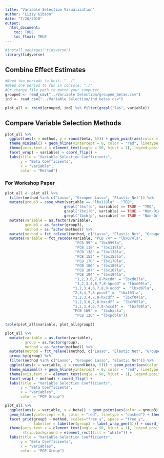 ```yaml
---
title: "Variable Selection Visualization"
author: "Lizzy Gibson"
date: "7/26/2018"
output: 
  html_document:
    toc: TRUE
    toc_float: TRUE
---
```


```r
#install.packages("tidyverse")
library(tidyverse)
```

## Combine Effect Estimates

```r
#Need two periods to knit: "../"
#Need one period to run in console: "./"
#Or change file path to match your computer
grouped <- read_csv("../Variable Selection/grouped_betas.csv")
ind <- read_csv("../Variable Selection/ind_betas.csv")

plot_all <- rbind(grouped, ind) %>% filter(grepl("la$", variable)) 
```

## Compare Variable Selection Methods

```r
plot_all %>%
  ggplot(aes(x = method, y = round(beta, 5))) + geom_point(aes(color = method)) +
  theme_minimal() + geom_hline(yintercept = 0, color = "red", linetype = "dashed") +
  theme(axis.text.x = element_text(angle = 90, hjust = 1), legend.position = "none") +
  facet_wrap( ~ variable) + coord_flip() + 
  labs(title = "Variable Selection Coefficients", 
       y = "Beta Coefficients",
       x = "Variable", 
       color = "Method")
```

### For Workshop Paper

```r
plot_all <- plot_all %>%
  filter(method %in% c("Lasso", "Grouped Lasso", "Elastic Net")) %>%   
  mutate(group3 = case_when(variable == "lbx118la" ~ "TEQ",
                           grepl("lbxf|d", variable) == TRUE ~ "TEQ",
                           grepl("lbx1|0", variable) == TRUE ~ "Non-Dioxin-like PCB",
                           grepl("lbxh|p", variable) == TRUE ~ "Non-Ortho PCB")) %>% 
  mutate(variable = as.factor(variable),
         group3 = as.factor(group3),
         method = as.factor(method)) %>% 
  mutate(method = fct_relevel(method, c("Lasso", "Elastic Net", "Grouped Lasso"))) %>% 
  mutate(variable = fct_recode(variable, "PCB 74" = "lbx074la",
                                "PCB 99" = "lbx099la",
                                "PCB 118" = "lbx118la",
                                "PCB 138" = "lbx138la",
                                "PCB 153" = "lbx153la",
                                "PCB 170" = "lbx170la",
                                "PCB 180" = "lbx180la",
                                "PCB 187" = "lbx187la",
                                "PCB 194" = "lbx194la",
                                "1,2,3,6,7,8-hxcdd" = "lbxd03la",
                                "1,2,3,4,6,7,8-hpcdd" = "lbxd05la",
                               "1,2,3,4,6,7,8,9-ocdd" =  "lbxd07la",
                               "2,3,4,7,8-pncdf" =  "lbxf03la",
                               "1,2,3,4,7,8-hxcdf" =  "lbxf04la",
                               "1,2,3,6,7,8-hxcdf" =  "lbxf05la",
                               "1,2,3,4,6,7,8-hxcdf" =  "lbxf08la",
                               "PCB 169" =  "lbxhxcla",
                                "PCB 126" = "lbxpcbla"))
  
table(plot_all$variable, plot_all$group3)                       

plot_all %>% 
  mutate(variable = as.factor(variable),
         group = as.factor(group),
         method = as.factor(method)) %>% 
  mutate(method = fct_relevel(method, c("Lasso", "Elastic Net", "Grouped Lasso"))) %>% 
  group_by(group) %>% 
  filter(method %in% c("Lasso", "Grouped Lasso", "Elastic Net")) %>% 
  ggplot(aes(x = variable, y = round(beta, 5))) + geom_point(aes(color = group)) +
  theme_minimal() + geom_hline(yintercept = 0, color = "red", linetype = "dashed") +
  theme(axis.text.x = element_text(angle = 90, hjust = 1), legend.position = "bottom") +
  facet_wrap( ~ method) + coord_flip() + 
  labs(title = "Variable Selection Coefficients", 
       y = "Beta Coefficients",
       x = "Variables", 
       color = "POP Group")
```

```r
plot_all %>% 
  ggplot(aes(x = variable, y = beta)) + geom_point(aes(color = group3)) +
  geom_hline(yintercept = 0, color = "red", linetype = "dashed") + theme_test() +
  facet_grid(group3 ~ method, scales="free_y", space = "free_y",
             labeller = labeller(group3 = label_wrap_gen(5))) + coord_flip() +
  theme(axis.text.x = element_text(angle = 90, hjust = 1), legend.position = "bottom",
        strip.background = element_rect(fill = "white")) +
  labs(title = "Variable Selection Coefficients", 
       y = "Beta Coefficients",
       x = "Variables", 
       color = "POP Group")
```

